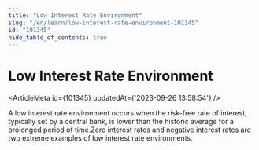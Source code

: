 ```yaml
---
title: "Low Interest Rate Environment"
slug: "/en/learn/low-interest-rate-environment-101345"
id: "101345"
hide_table_of_contents: true
---
```



# Low Interest Rate Environment

<ArticleMeta id={101345} updatedAt={'2023-09-26 13:58:54'} />
<div className='border-solid border-b border-t-0 my-4 border-[var(--ifm-color-gray-300)]' />

A low interest rate environment occurs when the risk-free rate of interest, typically set by a central bank, is lower than the historic average for a prolonged period of time.Zero interest rates and negative interest rates are two extreme examples of low interest rate environments.
